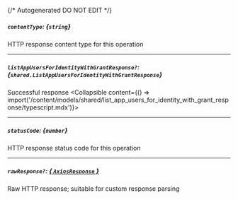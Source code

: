 {/* Autogenerated DO NOT EDIT  */}

##### `contentType`: *{`string`}*
HTTP response content type for this operation

---
##### `listAppUsersForIdentityWithGrantResponse?`: *{`shared.ListAppUsersForIdentityWithGrantResponse`}*
Successful response
<Collapsible content={() => import('/content/models/shared/list_app_users_for_identity_with_grant_response/typescript.mdx')}>
</Collapsible>

---
##### `statusCode`: *{`number`}*
HTTP response status code for this operation

---
##### `rawResponse?`: [*{ `AxiosResponse` }*](https://axios-http.com/docs/res_schema)
Raw HTTP response; suitable for custom response parsing

